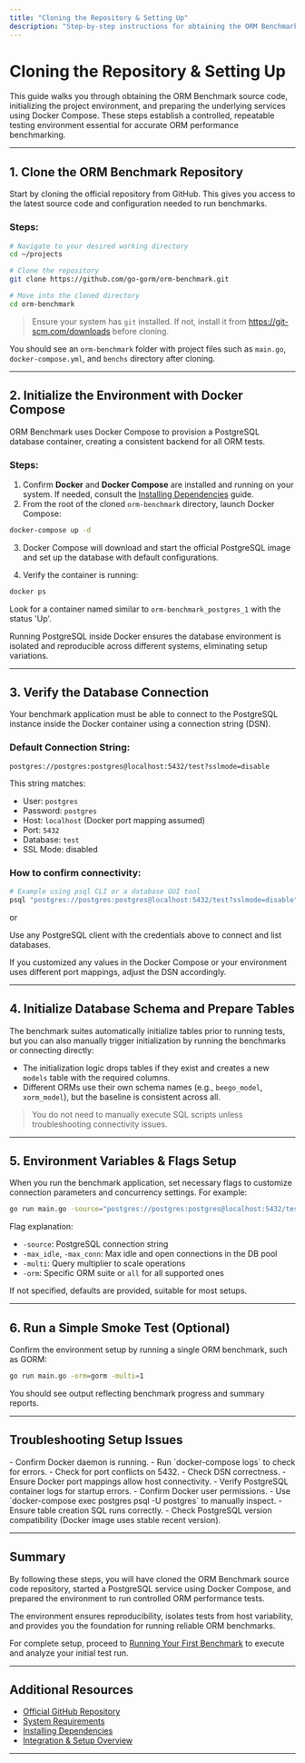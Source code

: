 ```yaml
---
title: "Cloning the Repository & Setting Up"
description: "Step-by-step instructions for obtaining the ORM Benchmark source code, initializing the project, and preparing data/services via Docker Compose. Establishes a controlled testing environment."
---
```


# Cloning the Repository & Setting Up

This guide walks you through obtaining the ORM Benchmark source code, initializing the project environment, and preparing the underlying services using Docker Compose. These steps establish a controlled, repeatable testing environment essential for accurate ORM performance benchmarking.

---

## 1. Clone the ORM Benchmark Repository

Start by cloning the official repository from GitHub. This gives you access to the latest source code and configuration needed to run benchmarks.

### Steps:

```bash
# Navigate to your desired working directory
cd ~/projects

# Clone the repository
git clone https://github.com/go-gorm/orm-benchmark.git

# Move into the cloned directory
cd orm-benchmark
```

> Ensure your system has `git` installed. If not, install it from https://git-scm.com/downloads before cloning.

<Check>You should see an `orm-benchmark` folder with project files such as `main.go`, `docker-compose.yml`, and `benchs` directory after cloning.</Check>

---

## 2. Initialize the Environment with Docker Compose

ORM Benchmark uses Docker Compose to provision a PostgreSQL database container, creating a consistent backend for all ORM tests.

### Steps:

1. Confirm **Docker** and **Docker Compose** are installed and running on your system. If needed, consult the [Installing Dependencies](https://orm-benchmark.io/getting-started/setup-prerequisites/installing-dependencies) guide.
2. From the root of the cloned `orm-benchmark` directory, launch Docker Compose:

```bash
docker-compose up -d
```

3. Docker Compose will download and start the official PostgreSQL image and set up the database with default configurations.

4. Verify the container is running:

```bash
docker ps
```

Look for a container named similar to `orm-benchmark_postgres_1` with the status 'Up'.

<Tip>
Running PostgreSQL inside Docker ensures the database environment is isolated and reproducible across different systems, eliminating setup variations.
</Tip>

---

## 3. Verify the Database Connection

Your benchmark application must be able to connect to the PostgreSQL instance inside the Docker container using a connection string (DSN).

### Default Connection String:

```
postgres://postgres:postgres@localhost:5432/test?sslmode=disable
```

This string matches:

- User: `postgres`
- Password: `postgres`
- Host: `localhost` (Docker port mapping assumed)
- Port: `5432`
- Database: `test`
- SSL Mode: disabled

### How to confirm connectivity:

```bash
# Example using psql CLI or a database GUI tool
psql "postgres://postgres:postgres@localhost:5432/test?sslmode=disable" -c '\l'
```

or

Use any PostgreSQL client with the credentials above to connect and list databases.

<Warning> If you customized any values in the Docker Compose or your environment uses different port mappings, adjust the DSN accordingly.</Warning>

---

## 4. Initialize Database Schema and Prepare Tables

The benchmark suites automatically initialize tables prior to running tests, but you can also manually trigger initialization by running the benchmarks or connecting directly:

- The initialization logic drops tables if they exist and creates a new `models` table with the required columns.
- Different ORMs use their own schema names (e.g., `beego_model`, `xorm_model`), but the baseline is consistent across all.

> You do not need to manually execute SQL scripts unless troubleshooting connectivity issues.

---

## 5. Environment Variables & Flags Setup

When you run the benchmark application, set necessary flags to customize connection parameters and concurrency settings. For example:

```bash
go run main.go -source="postgres://postgres:postgres@localhost:5432/test?sslmode=disable" -max_idle=200 -max_conn=200 -multi=20 -orm=all
```

Flag explanation:

- `-source`: PostgreSQL connection string
- `-max_idle`, `-max_conn`: Max idle and open connections in the DB pool
- `-multi`: Query multiplier to scale operations
- `-orm`: Specific ORM suite or `all` for all supported ones

<Check> If not specified, defaults are provided, suitable for most setups.

---

## 6. Run a Simple Smoke Test (Optional)

Confirm the environment setup by running a single ORM benchmark, such as GORM:

```bash
go run main.go -orm=gorm -multi=1
```

You should see output reflecting benchmark progress and summary reports.

---

## Troubleshooting Setup Issues

<AccordionGroup title="Common Setup Issues and Solutions">
<Accordion title="Docker Container Not Starting or Exiting">
- Confirm Docker daemon is running.
- Run `docker-compose logs` to check for errors.
- Check for port conflicts on 5432.
</Accordion>
<Accordion title="Database Connection Failures">
- Check DSN correctness.
- Ensure Docker port mappings allow host connectivity.
- Verify PostgreSQL container logs for startup errors.
</Accordion>
<Accordion title="Permission or Access Denied Errors">
- Confirm Docker user permissions.
- Use `docker-compose exec postgres psql -U postgres` to manually inspect.
</Accordion>
<Accordion title="Benchmark Failures at Initialization">
- Ensure table creation SQL runs correctly.
- Check PostgreSQL version compatibility (Docker image uses stable recent version).
</Accordion>
</AccordionGroup>

---

## Summary

By following these steps, you will have cloned the ORM Benchmark source code repository, started a PostgreSQL service using Docker Compose, and prepared the environment to run controlled ORM performance tests.

The environment ensures reproducibility, isolates tests from host variability, and provides you the foundation for running reliable ORM benchmarks.

For complete setup, proceed to [Running Your First Benchmark](https://orm-benchmark.io/getting-started/installation-and-first-run/running-your-first-benchmark) to execute and analyze your initial test run.

---

## Additional Resources

- [Official GitHub Repository](https://github.com/go-gorm/orm-benchmark)
- [System Requirements](https://orm-benchmark.io/getting-started/setup-prerequisites/system-requirements)
- [Installing Dependencies](https://orm-benchmark.io/getting-started/setup-prerequisites/installing-dependencies)
- [Integration & Setup Overview](https://orm-benchmark.io/overview/architecture-and-core-concepts/integration-and-setup)

---
